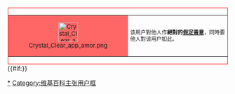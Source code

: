 <div style="float: left; border:solid #FF0000 1px; margin: 1px;">
{| cellspacing="0" cellpadding="0" style="width: 238px; background: #ffeeee;"
| style="width: 45px; height: 45px; background: #ff6666; text-align: center; font-size: 10pt;"|[[File:Crystal Clear app amor.png|45px]]
| style="font-size: 9pt; padding: 4pt; line-height: 1.25em;" | 该用户對他人作'''絕對的[[Wikipedia:假定善意|假定善意]]'''，同時要他人對该用户如此。
|}</div><includeonly>{{#if:{{{nocat| |[[Category:絕對假定善意的維基人|{{PAGENAME}}]]}}}}}</includeonly><noinclude>
{{clear2}}{{自动分类|絕對假定善意的維基人}}
[[Category:絕對假定善意的維基人|*]]
[[Category:维基百科主张用户框]]
</noinclude>